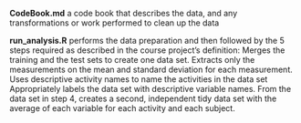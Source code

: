 **CodeBook.md** a code book that describes the data, and any transformations or work performed to clean up the data

**run_analysis.R** performs the data preparation and then followed by the 5 steps required as described in the course project’s definition:
Merges the training and the test sets to create one data set.
Extracts only the measurements on the mean and standard deviation for each measurement.
Uses descriptive activity names to name the activities in the data set
Appropriately labels the data set with descriptive variable names.
From the data set in step 4, creates a second, independent tidy data set with the average of each variable for each activity and each subject.